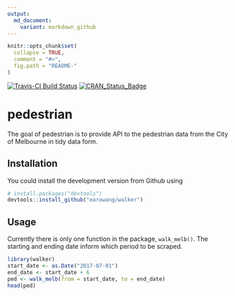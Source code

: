 ```yaml
---
output:
  md_document:
    variant: markdown_github
---
```


<!-- README.md is generated from README.Rmd. Please edit that file -->

```r
knitr::opts_chunk$set(
  collapse = TRUE,
  comment = "#>",
  fig.path = "README-"
)
```

[![Travis-CI Build Status](https://travis-ci.org/earowang/walker.svg?branch=master)](https://travis-ci.org/earowang/walker)
[![CRAN_Status_Badge](http://www.r-pkg.org/badges/version/walker)](https://cran.r-project.org/package=walker)

# pedestrian

The goal of pedestrian is to provide API to the pedestrian data from the City of Melbourne in tidy data form.

## Installation

You could install the development version from Github using

```r
# install.packages("devtools")
devtools::install_github("earowang/walker")
```

## Usage

Currently there is only one function in the package, `walk_melb()`. The starting and ending date inform which period to be scraped.

```r
library(walker)
start_date <- as.Date("2017-07-01")
end_date <- start_date + 6
ped <- walk_melb(from = start_date, to = end_date)
head(ped)
```

